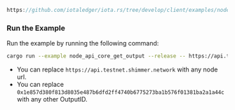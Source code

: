 ```rust reference
https://github.com/iotaledger/iota.rs/tree/develop/client/examples/node_api_core/09_get_output.rs
```

### Run the Example

Run the example by running the following command:

```bash
cargo run --example node_api_core_get_output --release -- https://api.testnet.shimmer.network  0x1e857d380f813d8035e487b6dfd2ff4740b6775273ba1b576f01381ba2a1a44c
```

* You can replace `https://api.testnet.shimmer.network` with any node url.
* You can replace `0x1e857d380f813d8035e487b6dfd2ff4740b6775273ba1b576f01381ba2a1a44c` with any other OutputID.